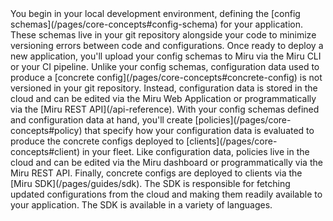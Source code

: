 <Steps>
  <Step title="Define Schemas">
    You begin in your local development environment, defining the [config schemas](/pages/core-concepts#config-schema) for your application. These schemas live in your git repository alongside your code to minimize versioning errors between code and configurations. Once ready to deploy a new application, you'll upload your config schemas to Miru via the Miru CLI or your CI pipeline.
  </Step>
  <Step title="Set Configuration Data">
    Unlike your config schemas, configuration data used to produce a [concrete config](/pages/core-concepts#concrete-config) is not versioned in your git repository. Instead, configuration data is stored in the cloud and can be edited via the Miru Web Application or programmatically via the [Miru REST API](/api-reference).
  </Step>
  <Step title="Create Policies">
    With your config schemas defined and configuration data at hand, you'll create [policies](/pages/core-concepts#policy) that specify how your configuration data is evaluated to produce the concrete configs deployed to [clients](/pages/core-concepts#client) in your fleet. Like configuration data, policies live in the cloud and can be edited via the Miru dashboard or programmatically via the Miru REST API.
  </Step>
  <Step title="Deploy">
    Finally, concrete configs are deployed to clients via the [Miru SDK](/pages/guides/sdk). The SDK is responsible for fetching updated configurations from the cloud and making them readily available to your application. The SDK is available in a variety of languages.
  </Step>
</Steps>